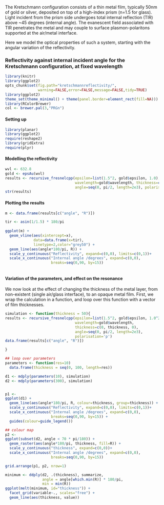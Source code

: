 The Kretschmann configuration consists of a thin metal film, typically 50nm of gold or silver, deposited on top of a high-index prism (n=1.5 for glass). Light incident from the prism side undergoes total internal reflection (TIR) above ~45 degrees (internal angle). The evanescent field associated with TIR penetrates the metal and may couple to surface plasmon-polaritons supported at the air/metal interface.

Here we model the optical properties of such a system, starting with the angular variation of the reflectivity.

### Reflectivity against internal incident angle for the Kretschmann configuration, at fixed wavelength

```r
library(knitr)
library(ggplot2)
opts_chunk$set(fig.path="kretschmannreflectivity/",
               warning=FALSE,error=FALSE,message=FALSE,tidy=TRUE)
library(ggplot2)
theme_set(theme_minimal() + theme(panel.border=element_rect(fill=NA)))
library(RColorBrewer)
col <- brewer.pal(3,"PRGn")
```

#### Setting up

```r
library(planar)
library(ggplot2)
require(reshape2)
library(gridExtra)
require(plyr)
```

#### Modelling the reflectivity

```r
wvl <- 632.8
gold <- epsAu(wvl)
results <- recursive_fresnelcpp(epsilon=list(1.5^2, gold$epsilon, 1.0),
                                wavelength=gold$wavelength, thickness=c(0, 50, 0),
                                angle=seq(0, pi/2, length=2e3), polarisation='p')
str(results)
```

#### Plotting the results

```r
m <- data.frame(results[c("angle", "R")])

tir <- asin(1/1.5) * 180/pi
 
ggplot(m) +
  geom_vline(aes(xintercept=x),
             data=data.frame(x=tir),
             linetype=2,color="grey50") +
  geom_line(aes(angle*180/pi, R)) +
  scale_y_continuous("Reflectivity", expand=c(0,0), limits=c(0,1))+
  scale_x_continuous("Internal angle /degrees", expand=c(0,0), 
                     breaks=seq(0,90, by=15)) 
  
```

#### Variation of the parameters, and effect on the resonance

We now look at the effect of changing the thickness of the metal layer, from non-existent (single air/glass interface), to an opaque metal film. First, we wrap the calculation in a function, and loop over this function with a vector of film thicknesses.

```r

simulation <- function(thickness = 50){
results <- recursive_fresnelcpp(epsilon=list(1.5^2, gold$epsilon, 1.0^2),
                                wavelength=gold$wavelength, 
                                thickness=c(0, thickness, 0),
                                angle=seq(0, pi/2, length=2e3), 
                                polarisation='p')
data.frame(results[c("angle", "R")])

}

## loop over parameters
parameters <- function(res=10) 
  data.frame(thickness = seq(0, 100, length=res))

d1 <- mdply(parameters(10), simulation)
d2 <- mdply(parameters(300), simulation)


p1 <- 
ggplot(d1) +
  geom_line(aes(angle*180/pi, R, colour=thickness, group=thickness)) +
  scale_y_continuous("Reflectivity", expand=c(0,0), limits=c(0,1))+
  scale_x_continuous("Internal angle /degrees", expand=c(0,0), 
                     breaks=seq(0,90, by=15)) +
  guides(colour=guide_legend()) 

## colour map
p2 <- 
ggplot(subset(d2, angle < 70 * pi/180)) +
  geom_raster(aes(angle*180/pi, thickness, fill=R)) +
  scale_y_continuous("thickness", expand=c(0,0))+
  scale_x_continuous("Internal angle /degrees", expand=c(0,0), 
                     breaks=seq(0,90, by=15)) 

grid.arrange(p1, p2, nrow=1)
```


```r
minimum <- ddply(d2, .(thickness), summarize, 
                 angle = angle[which.min(R)] * 180/pi,
                 min = min(R))
ggplot(melt(minimum, id="thickness")) + 
  facet_grid(variable~., scales="free") +
  geom_line(aes(thickness, value)) 
```
